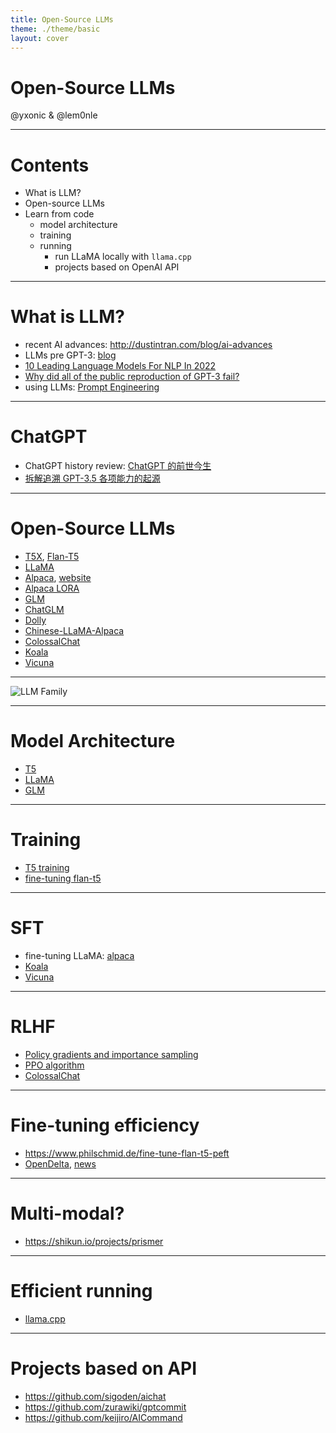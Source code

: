 ```yaml
---
title: Open-Source LLMs
theme: ./theme/basic
layout: cover
---
```


# Open-Source LLMs

@yxonic & @lem0nle

---

# Contents

- What is LLM?
- Open-source LLMs
- Learn from code
  - model architecture
  - training
  - running
    - run LLaMA locally with `llama.cpp`
    - projects based on OpenAI API

---

# What is LLM?

- recent AI advances: http://dustintran.com/blog/ai-advances
- LLMs pre GPT-3: [blog](https://towardsdatascience.com/pre-trained-language-models-simplified-b8ec80c62217)
- [10 Leading Language Models For NLP In 2022](https://www.topbots.com/leading-nlp-language-models-2020/)
- [Why did all of the public reproduction of GPT-3 fail?](https://jingfengyang.github.io/gpt)
- using LLMs: [Prompt Engineering](https://lilianweng.github.io/posts/2023-03-15-prompt-engineering/)

---

# ChatGPT

- ChatGPT history review: [ChatGPT 的前世今生](https://baijiahao.baidu.com/s?id=1758688291629341140)
- [拆解追溯 GPT-3.5 各项能力的起源](https://yaofu.notion.site/GPT-3-5-360081d91ec245f29029d37b54573756)

---

# Open-Source LLMs

- [T5X](https://github.com/google-research/t5x), [Flan-T5](https://huggingface.co/google/flan-t5-base)
- [LLaMA](https://github.com/facebookresearch/llama)
- [Alpaca](https://github.com/tatsu-lab/stanford_alpaca), [website](https://crfm.stanford.edu/2023/03/13/alpaca.html)
- [Alpaca LORA](https://github.com/tloen/alpaca-lora)
- [GLM](https://github.com/THUDM/GLM)
- [ChatGLM](https://github.com/THUDM/ChatGLM-6B)
- [Dolly](https://www.databricks.com/blog/2023/03/24/hello-dolly-democratizing-magic-chatgpt-open-models.html)
- [Chinese-LLaMA-Alpaca](https://github.com/ymcui/Chinese-LLaMA-Alpaca)
- [ColossalChat](https://github.com/hpcaitech/ColossalAI/tree/main/applications/Chat)
- [Koala](https://bair.berkeley.edu/blog/2023/04/03/koala/)
- [Vicuna](https://vicuna.lmsys.org)

---

![LLM Family](/imgs/llm_family.png)

---

# Model Architecture

- [T5](https://github.com/google-research/t5x)
- [LLaMA](https://github.com/facebookresearch/llama)
- [GLM](https://github.com/THUDM/GLM)

---

# Training

- [T5 training](https://github.com/google-research/t5x)
- [fine-tuning flan-t5](https://github.com/philschmid/deep-learning-pytorch-huggingface)

---

# SFT

- fine-tuning LLaMA: [alpaca](https://github.com/tatsu-lab/stanford_alpaca)
- [Koala](https://bair.berkeley.edu/blog/2023/04/03/koala/)
- [Vicuna](https://vicuna.lmsys.org)

---

# RLHF

- [Policy gradients and importance sampling](https://jonathan-hui.medium.com/rl-policy-gradients-explained-advanced-topic-20c2b81a9a8b)
- [PPO algorithm](https://sullivantm.com/archive/2021/09/proximal_policy_optimization/)
- [ColossalChat](https://github.com/hpcaitech/ColossalAI/tree/main/applications/Chat)

---

# Fine-tuning efficiency

- https://www.philschmid.de/fine-tune-flan-t5-peft
- [OpenDelta](https://github.com/thunlp/OpenDelta), [news](https://mp.weixin.qq.com/s/R4pJORJ4H2DbWcHHt40YOA)

---

# Multi-modal?

- https://shikun.io/projects/prismer

---

# Efficient running

- [llama.cpp](https://github.com/ggerganov/llama.cpp)

---

# Projects based on API

- https://github.com/sigoden/aichat
- https://github.com/zurawiki/gptcommit
- https://github.com/keijiro/AICommand
